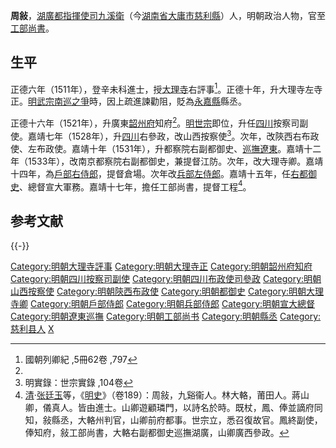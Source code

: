 {{Otheruses|周敍|other=同名或類似名的其它條目描述}}
'''周敍'''，[[湖廣都指揮使司|湖廣都指揮使司]][[九溪衛|九溪衛]]（今[[湖南省|湖南省]][[大庸市|大庸市]][[慈利縣|慈利縣]]）人，明朝政治人物，官至[[明朝工部尚書|工部尚書]]。

==生平==
正德六年（1511年），登辛未科進士，授[[大理寺|大理寺]]右評事<ref name="#1">國朝列卿紀 ,5冊62卷 ,797</ref>。正德十年，升大理寺左寺正。[[明武宗南巡之爭|明武宗南巡之爭]]時，因上疏進諫勸阻，貶為[[永嘉縣|永嘉縣]]縣丞。

正德十六年（1521年），升廣東[[韶州府|韶州府]]知府<ref name="#1"/>。[[明世宗|明世宗]]即位，升任[[四川|四川]]按察司副使。嘉靖七年（1528年），升[[四川|四川]]右參政，改山西按察使<ref>明實錄：世宗實錄 ,104卷</ref>。次年，改陝西右布政使、左布政使。嘉靖十年（1531年），升都察院右副都御史、[[遼東巡撫|巡撫遼東]]。嘉靖十二年（1533年），改南京都察院右副都御史，兼提督江防。次年，改大理寺卿。嘉靖十四年，為[[戶部右侍郎|戶部右侍郎]]，提督倉場。次年改[[兵部左侍郎|兵部左侍郎]]。嘉靖十五年，任[[右都御史|右都御史]]、總督宣大軍務。嘉靖十七年，擔任工部尚書，提督工程<ref>[[清|清]]·[[张廷玉|张廷玉]]等，《[[明史|明史]]》（卷189）：周敍，九谿衞人。林大輅，莆田人。蔣山卿，儀真人。皆由進士。山卿遊顧璘門，以詩名於時。既杖，鳳、俸並謫府同知，敍縣丞，大輅州判官，山卿前府都事。世宗立，悉召復故官。鳳終副使，俸知府，敍工部尚書，大輅右副都御史巡撫湖廣，山卿廣西參政。</ref>。

==参考文献==
{{reflist}}

{{-}}
{{start box}}
{{s-off}}
{{succession box|[[蔣瑤|蔣瑤]]|[[甘為霖_(明朝)|甘為霖]]|[[明朝工部尚書|明朝工部尚書]]|1538年}}
{{end box}}

{{正德六年辛未科殿試金榜}}
{{DEFAULTSORT:Zhou周}}
[[Category:明朝大理寺評事|Category:明朝大理寺評事]]
[[Category:明朝大理寺正|Category:明朝大理寺正]]
[[Category:明朝韶州府知府|Category:明朝韶州府知府]]
[[Category:明朝四川按察司副使|Category:明朝四川按察司副使]]
[[Category:明朝四川布政使司參政|Category:明朝四川布政使司參政]]
[[Category:明朝山西按察使|Category:明朝山西按察使]]
[[Category:明朝陝西布政使|Category:明朝陝西布政使]]
[[Category:明朝都御史|Category:明朝都御史]]
[[Category:明朝大理寺卿|Category:明朝大理寺卿]]
[[Category:明朝戶部侍郎|Category:明朝戶部侍郎]]
[[Category:明朝兵部侍郎|Category:明朝兵部侍郎]]
[[Category:明朝宣大總督|Category:明朝宣大總督]]
[[Category:明朝遼東巡撫|Category:明朝遼東巡撫]]
[[Category:明朝工部尚书|Category:明朝工部尚书]]
[[Category:明朝縣丞|Category:明朝縣丞]]
[[Category:慈利县人|Category:慈利县人]]
[[Category:周姓|X]]